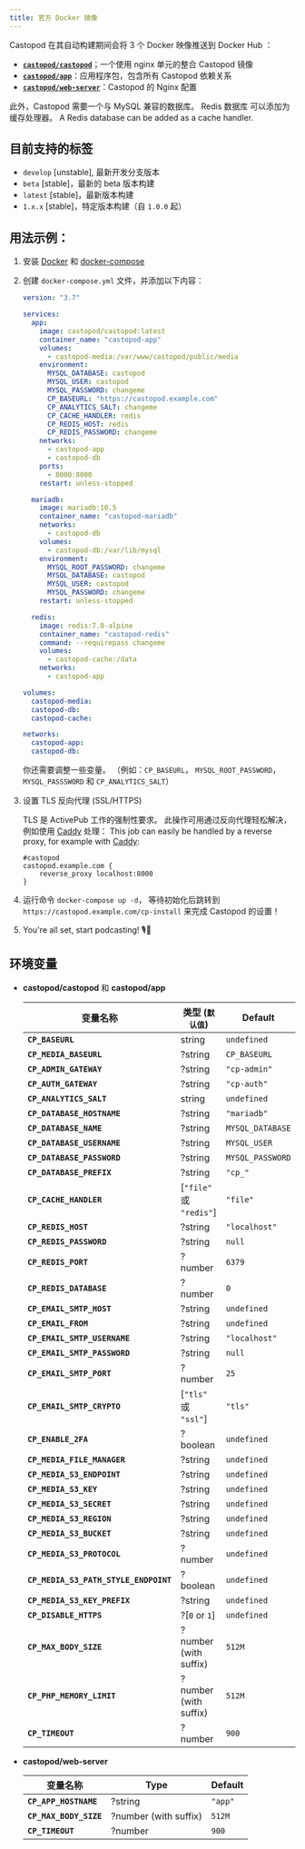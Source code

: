 ```yaml
---
title: 官方 Docker 镜像
---
```


Castopod 在其自动构建期间会将 3 个 Docker 映像推送到 Docker Hub ：

- [**`castopod/castopod`**](https://hub.docker.com/r/castopod/castopod)；一个使用 nginx 单元的整合 Castopod 镜像
- [**`castopod/app`**](https://hub.docker.com/r/castopod/app)：应用程序包，包含所有 Castopod 依赖关系
- [**`castopod/web-server`**](https://hub.docker.com/r/castopod/web-server)：Castopod 的 Nginx 配置

此外，Castopod 需要一个与 MySQL 兼容的数据库。 Redis 数据库 可以添加为缓存处理器。 A
Redis database can be added as a cache handler.

## 目前支持的标签

- `develop` [unstable], 最新开发分支版本
- `beta` [stable]，最新的 beta 版本构建
- `latest` [stable]，最新版本构建
- `1.x.x` [stable]，特定版本构建（自 `1.0.0` 起）

## 用法示例：

1. 安装 [Docker](https://docs.docker.com/get-docker/) 和
   [docker-compose](https://docs.docker.com/compose/install/)

2. 创建 `docker-compose.yml` 文件，并添加以下内容：

   ```yml
   version: "3.7"

   services:
     app:
       image: castopod/castopod:latest
       container_name: "castopod-app"
       volumes:
         - castopod-media:/var/www/castopod/public/media
       environment:
         MYSQL_DATABASE: castopod
         MYSQL_USER: castopod
         MYSQL_PASSWORD: changeme
         CP_BASEURL: "https://castopod.example.com"
         CP_ANALYTICS_SALT: changeme
         CP_CACHE_HANDLER: redis
         CP_REDIS_HOST: redis
         CP_REDIS_PASSWORD: changeme
       networks:
         - castopod-app
         - castopod-db
       ports:
         - 8000:8000
       restart: unless-stopped

     mariadb:
       image: mariadb:10.5
       container_name: "castopod-mariadb"
       networks:
         - castopod-db
       volumes:
         - castopod-db:/var/lib/mysql
       environment:
         MYSQL_ROOT_PASSWORD: changeme
         MYSQL_DATABASE: castopod
         MYSQL_USER: castopod
         MYSQL_PASSWORD: changeme
       restart: unless-stopped

     redis:
       image: redis:7.0-alpine
       container_name: "castopod-redis"
       command: --requirepass changeme
       volumes:
         - castopod-cache:/data
       networks:
         - castopod-app

   volumes:
     castopod-media:
     castopod-db:
     castopod-cache:

   networks:
     castopod-app:
     castopod-db:
   ```

   你还需要调整一些变量。 （例如：`CP_BASEURL`， `MYSQL_ROOT_PASSWORD`，
   `MYSQL_PASSSWORD` 和 `CP_ANALYTICS_SALT`）

3. 设置 TLS 反向代理 (SSL/HTTPS)

   TLS 是 ActivePub 工作的强制性要求。 此操作可用通过反向代理轻松解决，例如使用
   [Caddy](https://caddyserver.com/) 处理： This job can easily be handled by a
   reverse proxy, for example with [Caddy](https://caddyserver.com/):

   ```
   #castopod
   castopod.example.com {
       reverse_proxy localhost:8000
   }
   ```

4. 运行命令 `docker-compose up -d`， 等待初始化后跳转到
   `https://castopod.example.com/cp-install` 来完成 Castopod 的设置！

5. You're all set, start podcasting! 🎙️🚀

## 环境变量

- **castopod/castopod** 和 **castopod/app**

  | 变量名称                              | 类型 (`默认值`)         | Default          |
  | ------------------------------------- | ----------------------- | ---------------- |
  | **`CP_BASEURL`**                      | string                  | `undefined`      |
  | **`CP_MEDIA_BASEURL`**                | ?string                 | `CP_BASEURL`     |
  | **`CP_ADMIN_GATEWAY`**                | ?string                 | `"cp-admin"`     |
  | **`CP_AUTH_GATEWAY`**                 | ?string                 | `"cp-auth"`      |
  | **`CP_ANALYTICS_SALT`**               | string                  | `undefined`      |
  | **`CP_DATABASE_HOSTNAME`**            | ?string                 | `"mariadb"`      |
  | **`CP_DATABASE_NAME`**                | ?string                 | `MYSQL_DATABASE` |
  | **`CP_DATABASE_USERNAME`**            | ?string                 | `MYSQL_USER`     |
  | **`CP_DATABASE_PASSWORD`**            | ?string                 | `MYSQL_PASSWORD` |
  | **`CP_DATABASE_PREFIX`**              | ?string                 | `"cp_"`          |
  | **`CP_CACHE_HANDLER`**                | [`"file"` 或 `"redis"`] | `"file"`         |
  | **`CP_REDIS_HOST`**                   | ?string                 | `"localhost"`    |
  | **`CP_REDIS_PASSWORD`**               | ?string                 | `null`           |
  | **`CP_REDIS_PORT`**                   | ?number                 | `6379`           |
  | **`CP_REDIS_DATABASE`**               | ?number                 | `0`              |
  | **`CP_EMAIL_SMTP_HOST`**              | ?string                 | `undefined`      |
  | **`CP_EMAIL_FROM`**                   | ?string                 | `undefined`      |
  | **`CP_EMAIL_SMTP_USERNAME`**          | ?string                 | `"localhost"`    |
  | **`CP_EMAIL_SMTP_PASSWORD`**          | ?string                 | `null`           |
  | **`CP_EMAIL_SMTP_PORT`**              | ?number                 | `25`             |
  | **`CP_EMAIL_SMTP_CRYPTO`**            | [`"tls"` 或 `"ssl"`]    | `"tls"`          |
  | **`CP_ENABLE_2FA`**                   | ?boolean                | `undefined`      |
  | **`CP_MEDIA_FILE_MANAGER`**           | ?string                 | `undefined`      |
  | **`CP_MEDIA_S3_ENDPOINT`**            | ?string                 | `undefined`      |
  | **`CP_MEDIA_S3_KEY`**                 | ?string                 | `undefined`      |
  | **`CP_MEDIA_S3_SECRET`**              | ?string                 | `undefined`      |
  | **`CP_MEDIA_S3_REGION`**              | ?string                 | `undefined`      |
  | **`CP_MEDIA_S3_BUCKET`**              | ?string                 | `undefined`      |
  | **`CP_MEDIA_S3_PROTOCOL`**            | ?number                 | `undefined`      |
  | **`CP_MEDIA_S3_PATH_STYLE_ENDPOINT`** | ?boolean                | `undefined`      |
  | **`CP_MEDIA_S3_KEY_PREFIX`**          | ?string                 | `undefined`      |
  | **`CP_DISABLE_HTTPS`**                | ?[`0` or `1`]           | `undefined`      |
  | **`CP_MAX_BODY_SIZE`**                | ?number (with suffix)   | `512M`           |
  | **`CP_PHP_MEMORY_LIMIT`**             | ?number (with suffix)   | `512M`           |
  | **`CP_TIMEOUT`**                      | ?number                 | `900`            |

- **castopod/web-server**

  | 变量名称               | Type                  | Default |
  | ---------------------- | --------------------- | ------- |
  | **`CP_APP_HOSTNAME`**  | ?string               | `"app"` |
  | **`CP_MAX_BODY_SIZE`** | ?number (with suffix) | `512M`  |
  | **`CP_TIMEOUT`**       | ?number               | `900`   |
